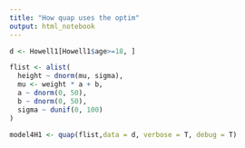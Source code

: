 ```yaml
---
title: "How quap uses the optim"
output: html_notebook
---
```


```r
d <- Howell1[Howell1$age>=18, ]
```


```r
flist <- alist(
  height ~ dnorm(mu, sigma),
  mu <- weight * a + b,
  a ~ dnorm(0, 50),
  b ~ dnorm(0, 50),
  sigma ~ dunif(0, 100)
)
```
```r
model4H1 <- quap(flist,data = d, verbose = T, debug = T)
```

